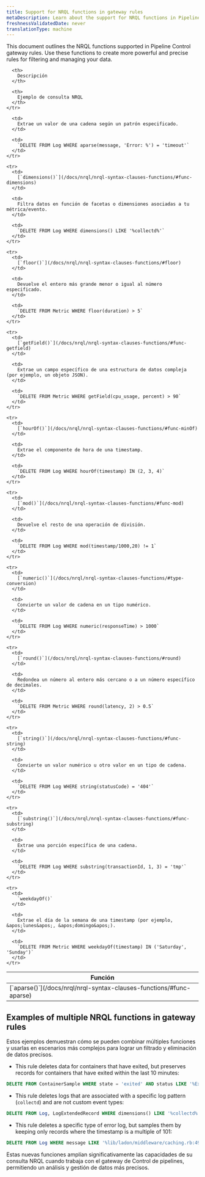 ```yaml
---
title: Support for NRQL functions in gateway rules
metaDescription: Learn about the support for NRQL functions in Pipeline Control gateway rules and how to use them effectively.
freshnessValidatedDate: never
translationType: machine
---
```


This document outlines the NRQL functions supported in Pipeline Control gateway rules. Use these functions to create more powerful and precise rules for filtering and managing your data.

<table>
  <thead>
    <tr>
      <th>
        Función
      </th>

      <th>
        Descripción
      </th>

      <th>
        Ejemplo de consulta NRQL
      </th>
    </tr>
  </thead>

  <tbody>
    <tr>
      <td>
        [`aparse()`](/docs/nrql/nrql-syntax-clauses-functions/#func-aparse)
      </td>

      <td>
        Extrae un valor de una cadena según un patrón especificado.
      </td>

      <td>
        `DELETE FROM Log WHERE aparse(message, 'Error: %') = 'timeout'`
      </td>
    </tr>

    <tr>
      <td>
        [`dimensions()`](/docs/nrql/nrql-syntax-clauses-functions/#func-dimensions)
      </td>

      <td>
        Filtra datos en función de facetas o dimensiones asociadas a tu métrica/evento.
      </td>

      <td>
        `DELETE FROM Log WHERE dimensions() LIKE '%collectd%'`
      </td>
    </tr>

    <tr>
      <td>
        [`floor()`](/docs/nrql/nrql-syntax-clauses-functions/#floor)
      </td>

      <td>
        Devuelve el entero más grande menor o igual al número especificado.
      </td>

      <td>
        `DELETE FROM Metric WHERE floor(duration) > 5`
      </td>
    </tr>

    <tr>
      <td>
        [`getField()`](/docs/nrql/nrql-syntax-clauses-functions/#func-getfield)
      </td>

      <td>
        Extrae un campo específico de una estructura de datos compleja (por ejemplo, un objeto JSON).
      </td>

      <td>
        `DELETE FROM Metric WHERE getField(cpu_usage, percent) > 90`
      </td>
    </tr>

    <tr>
      <td>
        [`hourOf()`](/docs/nrql/nrql-syntax-clauses-functions/#func-minOf)
      </td>

      <td>
        Extrae el componente de hora de una timestamp.
      </td>

      <td>
        `DELETE FROM Log WHERE hourOf(timestamp) IN (2, 3, 4)`
      </td>
    </tr>

    <tr>
      <td>
        [`mod()`](/docs/nrql/nrql-syntax-clauses-functions/#func-mod)
      </td>

      <td>
        Devuelve el resto de una operación de división.
      </td>

      <td>
        `DELETE FROM Log WHERE mod(timestamp/1000,20) != 1`
      </td>
    </tr>

    <tr>
      <td>
        [`numeric()`](/docs/nrql/nrql-syntax-clauses-functions/#type-conversion)
      </td>

      <td>
        Convierte un valor de cadena en un tipo numérico.
      </td>

      <td>
        `DELETE FROM Log WHERE numeric(responseTime) > 1000`
      </td>
    </tr>

    <tr>
      <td>
        [`round()`](/docs/nrql/nrql-syntax-clauses-functions/#round)
      </td>

      <td>
        Redondea un número al entero más cercano o a un número específico de decimales.
      </td>

      <td>
        `DELETE FROM Metric WHERE round(latency, 2) > 0.5`
      </td>
    </tr>

    <tr>
      <td>
        [`string()`](/docs/nrql/nrql-syntax-clauses-functions/#func-string)
      </td>

      <td>
        Convierte un valor numérico u otro valor en un tipo de cadena.
      </td>

      <td>
        `DELETE FROM Log WHERE string(statusCode) = '404'`
      </td>
    </tr>

    <tr>
      <td>
        [`substring()`](/docs/nrql/nrql-syntax-clauses-functions/#func-substring)
      </td>

      <td>
        Extrae una porción específica de una cadena.
      </td>

      <td>
        `DELETE FROM Log WHERE substring(transactionId, 1, 3) = 'tmp'`
      </td>
    </tr>

    <tr>
      <td>
        `weekdayOf()`
      </td>

      <td>
        Extrae el día de la semana de una timestamp (por ejemplo, &apos;lunes&apos;, &apos;domingo&apos;).
      </td>

      <td>
        `DELETE FROM Metric WHERE weekdayOf(timestamp) IN ('Saturday', 'Sunday')`
      </td>
    </tr>
  </tbody>
</table>

## Examples of multiple NRQL functions in gateway rules

Estos ejemplos demuestran cómo se pueden combinar múltiples funciones y usarlas en escenarios más complejos para lograr un filtrado y eliminación de datos precisos.

* This rule deletes data for containers that have exited, but preserves records for containers that have exited within the last 10 minutes:

```sql
DELETE FROM ContainerSample WHERE state = 'exited' AND status LIKE '%Exited%' AND NOT (status LIKE '%second%' AND numeric(aparse(status,'%Exited (%) * seconds ago%')) < 10) AND NOT (status LIKE '%About a minute ago%' OR status LIKE '%minute%' AND numeric(aparse(status,'%Exited (%) * minutes ago%')) < 10)
```

* This rule deletes logs that are associated with a specific log pattern (`collectd`) and are not custom event types:

```sql
DELETE FROM Log, LogExtendedRecord WHERE dimensions() LIKE '%collectd%' AND newrelic.logs.customEventType IS NULL
```

* This rule deletes a specific type of error log, but samples them by keeping only records where the timestamp is a multiple of 101:

```sql
DELETE FROM Log WHERE message LIKE '%lib/ladon/middleware/caching.rb:49 run> terminated with exception%' AND floor(timestamp/101) = (timestamp/101) AND newrelic.logs.customEventType IS NULL
```

Estas nuevas funciones amplían significativamente las capacidades de su consulta NRQL cuando trabaja con el gateway de Control de pipelines, permitiendo un análisis y gestión de datos más precisos.